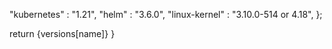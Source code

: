 <!-- Versions: get supported versions of software for the current version of Redpanda.
To use in an .mdx file, import this component and set the name to the version that you want to reference:
  <Versions name="<name-of-software>"/>
-->

<!-- Add new software versions to this object -->
  "kubernetes" : "1.21",
  "helm" : "3.6.0",
  "linux-kernel" : "3.10.0-514 or 4.18",
};

  return <span>{versions[name]}</span>
}